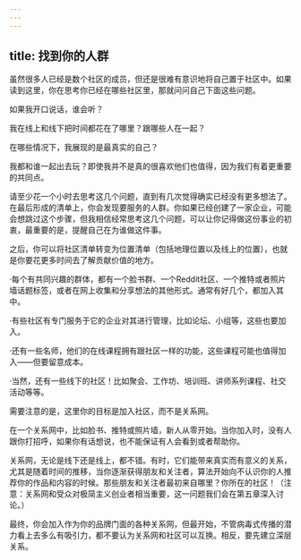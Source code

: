 ```yaml
---
---
---
```

title: 找到你的人群
---




虽然很多人已经是数个社区的成员，但还是很难有意识地将自己置于社区中。如果读到这里，你在思考你已经在哪些社区里，那就问问自己下面这些问题。



如果我开口说话，谁会听？

我在线上和线下把时间都花在了哪里？跟哪些人在一起？

在哪些情况下，我展现的是最真实的自己？

我都和谁一起出去玩？即使我并不是真的很喜欢他们也值得，因为我们有着更重要的共同点。

请至少花一个小时去思考这几个问题，直到有几次觉得确实已经没有更多想法了。在最后形成的清单上，你会发现要服务的人群。你如果已经创建了一家企业，可能会想跳过这个步骤，但我相信经常思考这几个问题，可以让你记得做这份事业的初衷，最重要的是，提醒自己在为谁做这件事。

之后，你可以将社区清单转变为位置清单（包括地理位置以及线上的位置），也就是你要花更多时间去了解贡献价值的地方。

·每个有共同兴趣的群体，都有一个脸书群、一个Reddit社区、一个推特或者照片墙话题标签，或者在网上收集和分享想法的其他形式。通常有好几个，都加入其中。

·有些社区有专门服务于它的企业对其进行管理，比如论坛、小组等，这些也要加入。

·还有一些名师，他们的在线课程拥有跟社区一样的功能，这些课程可能也值得加入——但要留意成本。

·当然，还有一些线下的社区！比如聚会、工作坊、培训班、讲师系列课程、社交活动等等。





需要注意的是，这里你的目标是加入社区，而不是关系网。

在一个关系网中，比如脸书、推特或照片墙，新人从零开始。当你加入时，没有人跟你打招呼，如果你有话想说，也不能保证有人会看到或者帮助你。

关系网，无论是线下还是线上，都不错。有时，它们能带来真实而有意义的关系，尤其是随着时间的推移，当你逐渐获得朋友和关注者，算法开始向不认识你的人推荐你的作品和内容的时候。那些朋友和关注者最初来自哪里？你所在的社区！（注意：关系网和受众对极简主义创业者相当重要，这一问题我们会在第五章深入讨论。）

最终，你会加入作为你的品牌门面的各种关系网，但最开始，不管病毒式传播的潜力看上去多么有吸引力，都不要认为关系网和社区可以互换。相反，要先建立深层关系。